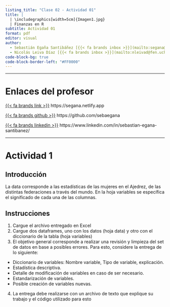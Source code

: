 ```yaml
---
listing_title: "Clase 02 - Actividad 01"
title: |
  | \includegraphics[width=5cm]{Imagen1.jpg}  
  | Finanzas en R
subtitle: Actividad 01
format: pdf
editor: visual
author:   
  - Sebastián Egaña Santibáñez [{{< fa brands inbox >}}](mailto:segana@fen.uchile)
  - Nicolás Leiva Díaz [{{< fa brands inbox >}}](mailto:nleivad@fen.uchile.cl)
code-block-bg: true
code-block-border-left: "#FF0000"
---
```


------------------------------------------------------------------------

# Enlaces del profesor

[{{< fa brands link >}}](https://segana.netlify.app) https://segana.netlify.app

[{{< fa brands github >}}](https://github.com/sebaegana) https://github.com/sebaegana

[{{< fa brands linkedin >}}](https://www.linkedin.com/in/sebastian-egana-santibanez/) https://www.linkedin.com/in/sebastian-egana-santibanez/

------------------------------------------------------------------------

# Actividad 1

## Introducción

La data corresponde a las estadísticas de las mujeres en el Ajedrez, de las distintas federaciones a través del mundo. En la hoja variables se específica el significado de cada una de las columnas.

## Instrucciones

1.  Cargue el archivo entregado en Excel
2.  Cargue dos dataframes, uno con los datos (hoja data) y otro con el diccionario de la tabla (hoja variables)
3.  El objetivo general corresponde a realizar una revisión y limpieza del set de datos en base a posibles errores. Para esto, considere la entrega de lo siguiente:

-   Diccionario de variables: Nombre variable, Tipo de variable, explicación.
-   Estadística descriptiva.
-   Detalle de modificación de variables en caso de ser necesario.
-   Estandarización de variables.
-   Posible creación de variables nuevas.

4.  La entrega debe realizarse con un archivo de texto que explique su trabajo y el código utilizado para esto
